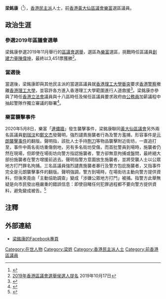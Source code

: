 {{Infobox politician
| honorific-prefix = 
| name = 梁銘康
| native_name = Leung Ming-hong
| native_name_lang = 
| honorific-suffix =
| image = 
| imagesize = 
| caption = 
| office          = [[黃大仙區議會|黃大仙區議會]]議員
| term_start       = 2020年1月1日
| term_end        = 2021年7月7日
| predecessor   = 陳偉坤
| successor =  (懸空)
| constituency     = [[樂富_(選區)|樂富]]
| birth_date = 
| birth_place = 
| death_date =
| death_place =
| nationality = 
| residence = 
| spouse =
| party =  
| relations =
| children =
| alma_mater = 
| profession = 
| religion = 
| website = 
| educate = 
}}

'''梁銘康'''（{{lang-en|Leung Ming-hong}}<ref>{{cite web|website=2019 District Council Election|url=https://www.elections.gov.hk/dc2019/eng/results_hk.html|title=Election Results Overall Results|date=2019-11-25|accessdate=2019-12-30|archive-url=https://web.archive.org/web/20200102142355/https://www.elections.gov.hk/dc2019/eng/results_hk.html|archive-date=2020-01-02|dead-url=yes}}</ref>），[[香港|香港]][[民主派_(香港)|民主派]]人士，前[[香港|香港]][[黃大仙區議會|黃大仙區議會]][[樂富_(選區)|樂富]]選區議員。

==政治生涯==
===參選2019年區議會選舉===
梁銘康參選2019年11月舉行的[[2019年香港區議會選舉|區議會選舉]]，選區為[[樂富_(選區)|樂富]]選區，挑戰時任區議員[[創建力量|創建力量]][[陳偉坤|陳偉坤]]，最終以3,451票獲勝<ref>[https://www.elections.gov.hk/dc2019/chi/nominat2.html 2019年香港區議會選舉侯選人提名] {{Wayback|url=https://www.elections.gov.hk/dc2019/chi/nominat2.html |date=20191016035746 }} 2019年10月17日</ref>。

{{Election box begin |名稱=[[2019年香港區議會選舉結果#黃大仙區|2019年黃大仙區議會樂富選區]]}}
{{Election box candidate with party link
  |政黨      = 民主派區選聯盟
  |編號      = ①
  |候選人    = '''[[梁銘康|梁銘康]]'''
  |票數      = '''3,451'''
  |百分比    = '''55.53'''
  |增減      = 不適用
  |當選      = yes
}}
{{Election box candidate with party link
  |政黨      = 創建力量
  |政黨2     = 東九龍居民委員會
  |編號      = ②
  |候選人    = [[陳偉坤|陳偉坤]]
  |票數      = 2,764
  |百分比    = 44.47
  |增減      = +23.84
}}
{{Election box majority
  |票數      = 687
  |百分比    = 11.06
  |增減      = 不適用
}}
{{Election box end}}

===當選後===
當選後，梁銘康即與其他民主派的當選區議員就[[香港理工大學衝突|香港理工大學衝突]]要求[[香港警務處|香港警察]]撤離[[香港理工大學|香港理工大學]]，並容許各方進入香港理工大學範圍進行人道救援<ref>{{cite news|title=香港泛民主派大勝後..新科議員急赴理大救人、要求警方撤離|website=民視新聞|date=2019-11-25|url=https://www.ftvnews.com.tw/news/detail/2019B25W0060|accessdate=2020-08-04|archive-date=2020-08-07|archive-url=https://web.archive.org/web/20200807162649/https://www.ftvnews.com.tw/news/detail/2019B25W0060|dead-url=no}}</ref>。梁銘康亦參與了時任[[香港立法會|香港立法會]]議員與十八區時任及候任區議員要求政府由[[香港公務員|公務員]]加薪議程中抽起警隊作獨立審議的聯署<ref>{{cite news|url=https://www.thestandnews.com/politics/%E6%B0%91%E4%B8%BB%E6%B4%BE%E7%AB%8B%E6%B3%95%E6%9C%83-%E5%8D%80%E8%AD%B0%E5%93%A1-300-%E5%A4%9A%E4%BA%BA%E8%81%AF%E7%BD%B2-%E4%BF%83%E6%94%BF%E5%BA%9C%E6%8A%BD%E8%B5%B7%E8%AD%A6%E5%AF%9F%E5%8A%A0%E8%96%AA-%E5%88%86%E9%96%8B%E5%AF%A9%E8%AD%B0/|title=民主派立法會、區議員 300 多人聯署　促政府抽起警察加薪　分開審議|date=2019-12-07|website=立場新聞|accessdate=2020-08-04|archive-date=2019-12-08|archive-url=https://web.archive.org/web/20191208174021/https://www.thestandnews.com/politics/%E6%B0%91%E4%B8%BB%E6%B4%BE%E7%AB%8B%E6%B3%95%E6%9C%83-%E5%8D%80%E8%AD%B0%E5%93%A1-300-%E5%A4%9A%E4%BA%BA%E8%81%AF%E7%BD%B2-%E4%BF%83%E6%94%BF%E5%BA%9C%E6%8A%BD%E8%B5%B7%E8%AD%A6%E5%AF%9F%E5%8A%A0%E8%96%AA-%E5%88%86%E9%96%8B%E5%AF%A9%E8%AD%B0/|dead-url=no}}</ref>。

===樂富襲擊事件===
{{main|樂富襲擊事件}}
2020年5月8日，樂富「[[連儂牆|連儂牆]]」發生襲擊事件，梁銘康聯同[[黃大仙區議會|黃大仙區議會]]另外兩名區議員[[劉珈汶|劉珈汶]]和[[鄭文杰|鄭文杰]]發聲明，強烈譴責施襲者行為及警方濫捕，形容事件是[[元朗襲擊事件|元朗襲擊事件]]的翻版。聲明指，該批人士手持[[𠝹刀|𠝹刀]]等物品襲擊附近街坊，一直追打至{{tsl|yue|富美街|富美街}}，事件中兩名街坊重傷倒地，另有多名街坊受傷，而首批警員到場時，施襲者仍然在現場，但即使在場街坊向警方指認施襲者，警方卻無意拘捕或盤問，最終絕大部份施襲者在警方增援前逃去。聲明指警方意圖放生施襲者，並將受襲人士以公眾地方打鬥罪名拘捕。三名區議員強烈譴責施襲者暴行及警方包庇施襲者，又指事件完全是元朗襲擊事件的翻版。聲明強調，警方到場時，在場街坊主動向警方提供資料，但後來竟由「主動協助調查」變成「涉嫌公眾地方打鬥」被捕。指警方此舉無疑是向市民發出極嚴重的錯誤信息：即使目睹任何犯罪過程都不要向警方提供資料，避免變成被告。<ref>{{cite news |title=區議員譴責樂富連儂牆事件：警圖「放生」施襲者　元朗 7.21 翻版 |url=https://www.thestandnews.com/politics/%E5%8D%80%E8%AD%B0%E5%93%A1%E8%AD%B4%E8%B2%AC%E6%A8%82%E5%AF%8C%E9%80%A3%E5%84%82%E7%89%86%E4%BA%8B%E4%BB%B6-%E8%AD%A6%E5%9C%96-%E6%94%BE%E7%94%9F-%E6%96%BD%E8%A5%B2%E8%80%85-%E5%85%83%E6%9C%97-7-21-%E7%BF%BB%E7%89%88/ |work=立場新聞 |date=2020-05-08 |accessdate=2020-08-04 |archive-date=2020-06-01 |archive-url=https://web.archive.org/web/20200601102400/https://www.thestandnews.com/politics/%E5%8D%80%E8%AD%B0%E5%93%A1%E8%AD%B4%E8%B2%AC%E6%A8%82%E5%AF%8C%E9%80%A3%E5%84%82%E7%89%86%E4%BA%8B%E4%BB%B6-%E8%AD%A6%E5%9C%96-%E6%94%BE%E7%94%9F-%E6%96%BD%E8%A5%B2%E8%80%85-%E5%85%83%E6%9C%97-7-21-%E7%BF%BB%E7%89%88/ |dead-url=no }}</ref>

== 注釋 ==
{{Reflist}}

==外部連結==
*[https://www.facebook.com/steveleunglokfu 梁銘康的Facebook專頁]

[[Category:在世人物|Category:在世人物]]
[[Category:梁姓|Category:梁姓]]
[[Category:香港民主派人士|Category:香港民主派人士]]
[[Category:前香港區議員|Category:前香港區議員]]